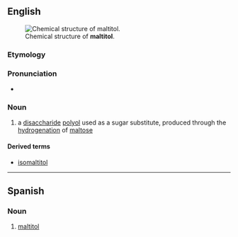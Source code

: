 ==English==
[[Image:Maltitol.svg|thumb|Chemical structure of '''maltitol'''.]]

===Etymology===
{{suffix|en|maltite|ol}}

===Pronunciation===
* {{IPA|/ˈmɔːltəˌtɑl/|lang=en}}

===Noun===
{{en-noun|-}}
{{wikipedia}}
# {{lb|en|organic chemistry}} a [[disaccharide]] [[polyol]] used as a sugar substitute, produced through the [[hydrogenation]] of [[maltose]]

====Derived terms====
* [[isomaltitol]]

----

==Spanish==
{{wikipedia|lang=es}}

===Noun===
{{es-noun|m|malitoles}}

# {{lb|es|organic compound}} [[#English|maltitol]]